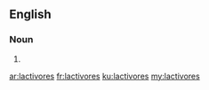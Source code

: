 ==English==

===Noun===
{{head|en|noun plural form}}

# {{plural of|lactivore|lang=en}}

[[ar:lactivores]]
[[fr:lactivores]]
[[ku:lactivores]]
[[my:lactivores]]